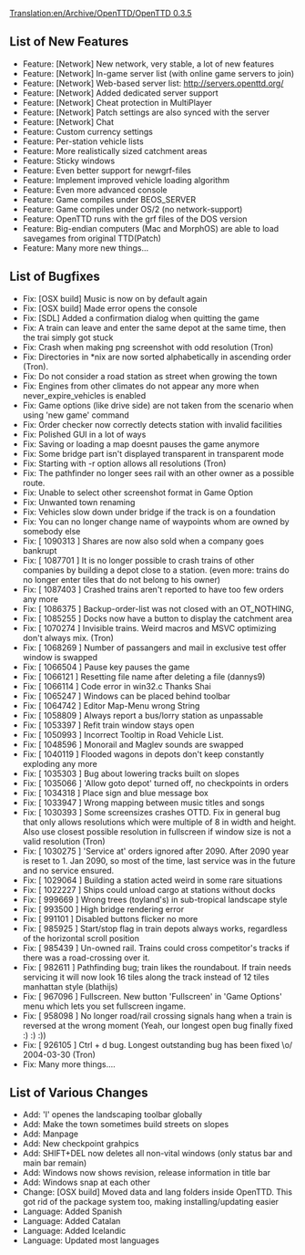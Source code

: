 [[Translation:en/Archive/OpenTTD/OpenTTD 0.3.5]]
{{en/Archive/OpenTTD/NaviPrevNext|prev=en/Archive/OpenTTD/OpenTTD 0.3.4|next=en/Archive/OpenTTD/OpenTTD 0.3.6|date=24 December 2004}}
==List of New Features==
*Feature: [Network] New network, very stable, a lot of new features
*Feature: [Network] In-game server list (with online game servers to join)
*Feature: [Network] Web-based server list: http://servers.openttd.org/
*Feature: [Network] Added dedicated server support
*Feature: [Network] Cheat protection in MultiPlayer
*Feature: [Network] Patch settings are also synced with the server
*Feature: [Network] Chat
*Feature: Custom currency settings
*Feature: Per-station vehicle lists
*Feature: More realistically sized catchment areas
*Feature: Sticky windows
*Feature: Even better support for newgrf-files
*Feature: Implement improved vehicle loading algorithm
*Feature: Even more advanced console
*Feature: Game compiles under BEOS_SERVER
*Feature: Game compiles under OS/2 (no network-support)
*Feature: OpenTTD runs with the grf files of the DOS version
*Feature: Big-endian computers (Mac and MorphOS) are able to load savegames from original TTD(Patch)
*Feature: Many more new things...

==List of Bugfixes==
*Fix: [OSX build] Music is now on by default again
*Fix: [OSX build] Made error opens the console
*Fix: [SDL] Added a confirmation dialog when quitting the game
*Fix: A train can leave and enter the same depot at the same time, then the trai simply got stuck
*Fix: Crash when making png screenshot with odd resolution (Tron)
*Fix: Directories in *nix are now sorted alphabetically in ascending order (Tron).
*Fix: Do not consider a road station as street when growing the town
*Fix: Engines from other climates do not appear any more when never_expire_vehicles is enabled
*Fix: Game options (like drive side) are not taken from the scenario when using 'new game' command
*Fix: Order checker now correctly detects station with invalid facilities
*Fix: Polished GUI in a lot of ways
*Fix: Saving or loading a map doesnt pauses the game anymore
*Fix: Some bridge part isn't displayed transparent in transparent mode
*Fix: Starting with -r option allows all resolutions (Tron)
*Fix: The pathfinder no longer sees rail with an other owner as a possible route.
*Fix: Unable to select other screenshot format in Game Option
*Fix: Unwanted town renaming
*Fix: Vehicles slow down under bridge if the track is on a foundation
*Fix: You can no longer change name of waypoints whom are owned by somebody else
*Fix: [ 1090313 ] Shares are now also sold when a company goes bankrupt
*Fix: [ 1087701 ] It is no longer possible to crash trains of other companies by building a depot close to a station. (even more: trains do no longer enter tiles that do not belong to his owner)
*Fix: [ 1087403 ] Crashed trains aren't reported to have too few orders any more
*Fix: [ 1086375 ] Backup-order-list was not closed with an OT_NOTHING,
*Fix: [ 1085255 ] Docks now have a button to display the catchment area
*Fix: [ 1070274 ] Invisible trains. Weird macros and MSVC optimizing don't always mix. (Tron)
*Fix: [ 1068269 ] Number of passangers and mail in exclusive test offer window is swapped
*Fix: [ 1066504 ] Pause key pauses the game
*Fix: [ 1066121 ] Resetting file name after deleting a file (dannys9)
*Fix: [ 1066114 ] Code error in win32.c Thanks Shai
*Fix: [ 1065247 ] Windows can be placed behind toolbar
*Fix: [ 1064742 ] Editor Map-Menu wrong String
*Fix: [ 1058809 ] Always report a bus/lorry station as unpassable
*Fix: [ 1053397 ] Refit train window stays open
*Fix: [ 1050993 ] Incorrect Tooltip in Road Vehicle List.
*Fix: [ 1048596 ] Monorail and Maglev sounds are swapped
*Fix: [ 1040119 ] Flooded wagons in depots don't keep constantly exploding any more
*Fix: [ 1035303 ] Bug about lowering tracks built on slopes
*Fix: [ 1035066 ] 'Allow goto depot' turned off, no checkpoints in orders
*Fix: [ 1034318 ] Place sign and blue message box
*Fix: [ 1033947 ] Wrong mapping between music titles and songs
*Fix: [ 1030393 ] Some screensizes crashes OTTD. Fix in general bug that only allows resolutions which were multiple of 8 in width and height. Also use closest possible resolution in fullscreen if window size is not a valid resolution (Tron)
*Fix: [ 1030275 ] 'Service at' orders ignored after 2090. After 2090 year is reset to 1. Jan 2090, so most of the time, last service was in the future and no service ensured.
*Fix: [ 1029064 ] Building a station acted weird in some rare situations
*Fix: [ 1022227 ] Ships could unload cargo at stations without docks
*Fix: [ 999669 ] Wrong trees (toyland's) in sub-tropical landscape style
*Fix: [ 993500 ] High bridge rendering error
*Fix: [ 991101 ] Disabled buttons flicker no more
*Fix: [ 985925 ] Start/stop flag in train depots always works, regardless of the horizontal scroll position
*Fix: [ 985439 ] Un-owned rail. Trains could cross competitor's tracks if there was a road-crossing over it.
*Fix: [ 982611 ] Pathfinding bug; train likes the roundabout. If train needs servicing it will now look 16 tiles along the track instead of 12 tiles manhattan style (blathijs)
*Fix: [ 967096 ] Fullscreen. New button 'Fullscreen' in 'Game Options' menu which lets you set fullscreen ingame.
*Fix: [ 958098 ] No longer road/rail crossing signals hang when a train is reversed at the wrong moment (Yeah, our longest open bug finally fixed :) :) :))
*Fix: [ 926105 ] Ctrl + d bug. Longest outstanding bug has been fixed \o/ 2004-03-30 (Tron)
*Fix: Many more things....

==List of Various Changes==
*Add: 'l' openes the landscaping toolbar globally
*Add: Make the town sometimes build streets on slopes
*Add: Manpage
*Add: New checkpoint grahpics
*Add: SHIFT+DEL now deletes all non-vital windows (only status bar and main bar remain)
*Add: Windows now shows revision, release information in title bar
*Add: Windows snap at each other
*Change: [OSX build] Moved data and lang folders inside OpenTTD. This got rid of the package system too, making installing/updating easier
*Language: Added Spanish
*Language: Added Catalan
*Language: Added Icelandic
*Language: Updated most languages